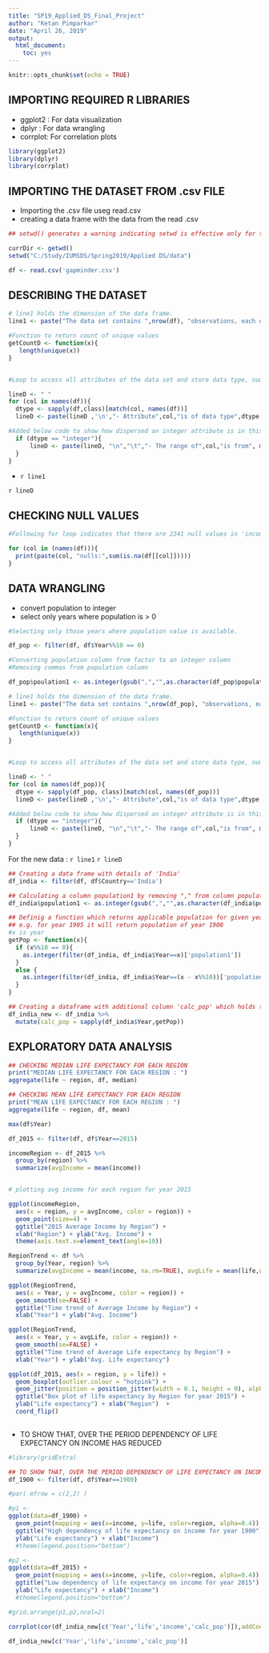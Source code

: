 ```yaml
---
title: "SP19_Applied_DS_Final_Project"
author: "Ketan Pimparkar"
date: "April 26, 2019"
output: 
  html_document: 
    toc: yes
---
```


```r
knitr::opts_chunk$set(echo = TRUE)
```

## IMPORTING REQUIRED R LIBRARIES
- ggplot2 : For data visualization
- dplyr   : For data wrangling
- corrplot: For correlation plots


```r
library(ggplot2)
library(dplyr)
library(corrplot)
```

## IMPORTING THE DATASET FROM .csv FILE
- Importing the .csv file useg read.csv 
- creating a data frame with the data from the read .csv

```r
## setwd() generates a warning indicating setwd is effective only for this code chunk. Added warnings=FALSE to suppress this warning

currDir <- getwd()
setwd("C:/Study/IUMSDS/Spring2019/Applied DS/data")

df <- read.csv('gapminder.csv')

```
## DESCRIBING THE DATASET

```r
# line1 holds the dimension of the data frame.
line1 <- paste("The data set contains ",nrow(df), "observations, each observation with", ncol(df), "attributes(variables)")

#Function to return count of unique values 
getCountD <- function(x){
   length(unique(x))
}


#Loop to access all attributes of the data set and store data type, number of unique values in a string 'lineD'

lineD <- " "
for (col in names(df)){
  dtype <- sapply(df,class)[match(col, names(df))]
  lineD <- paste(lineD ,'\n',"- Attribute",col,"is of data type",dtype,"and has",sapply(df,getCountD)[match(col, names(df))],"unique values.")

#Added below code to show how dispersed an integer attribute is in this dataset
  if (dtype == "integer"){
      lineD <- paste(lineD, "\n","\t","- The range of",col,"is from", min(df[[col]], na.rm=TRUE),"to",max(df[[col]], na.rm=TRUE))
  }
}


```
<!--

```r
getDetail <- function(in_df){
  
    # line1 holds the dimension of the data frame.
    line1 <- paste("The data set contains ",nrow(df), "observations, each observation with", ncol(df), "attributes(variables)")
    
    #Function to return count of unique values 
    getCountD <- function(x){
       length(unique(x))
}

    #Loop to access all attributes of the data set and store data type, number of unique values in a string 'lineD'

    lineD <- " "
    for (col in names(in_df)){
      dtype <- sapply(in_df,class)[match(col, names(in_df))]
      lineD <- paste(lineD ,'\n',"- Attribute",col,"is of data type",dtype,"and has",sapply(in_df,getCountD)[match(col, names(in_df))],"unique values.")
    
    #Added below code to show how dispersed an integer attribute is in this dataset
      if (dtype == "integer"){
          lineD <- paste(lineD, "\n","\t","- The range of",col,"is from", min(in_df[[col]], na.rm=TRUE),"to",max(in_df[[col]], na.rm=TRUE))
      }
    }
    
}

getDetail(df)

## line1 and lineD are then printed using inline R code as below :
```
-->
- `r line1`

`r lineD`

## CHECKING NULL VALUES

```r
#Following for loop indicates that there are 2341 null values in 'income' column of the dataset

for (col in (names(df))){
  print(paste(col, "nulls:",sum(is.na(df[[col]]))))
}

```


#####################################  


## DATA WRANGLING

- convert population to integer
- select only years where population is > 0


```r
#Selecting only those years where population value is available.

df_pop <- filter(df, df$Year%%10 == 0)

#Converting population column from factor to an integer column
#Removing commas from population column

df_pop$poulation1 <- as.integer(gsub(",","",as.character(df_pop$population)))

```
```r
# line1 holds the dimension of the data frame.
line1 <- paste("The data set contains ",nrow(df_pop), "observations, each observation with", ncol(df_pop), "attributes(variables)")

#Function to return count of unique values 
getCountD <- function(x){
   length(unique(x))
}


#Loop to access all attributes of the data set and store data type, number of unique values in a string 'lineD'

lineD <- " "
for (col in names(df_pop)){
  dtype <- sapply(df_pop, class)[match(col, names(df_pop))]
  lineD <- paste(lineD ,'\n',"- Attribute",col,"is of data type",dtype,"and has",sapply(df_pop, getCountD)[match(col, names(df_pop))],"unique values.")

#Added below code to show how dispersed an integer attribute is in this dataset
  if (dtype == "integer"){
      lineD <- paste(lineD, "\n","\t","- The range of",col,"is from", min(df_pop[[col]], na.rm=TRUE),"to",max(df_pop[[col]], na.rm=TRUE))
  }
}

```
For the new data : 
`r line1`
`r lineD`

```r
## Creating a data frame with details of 'India'
df_india <- filter(df, df$Country=='India')

## Calculating a column population1 by removing "," from column population
df_india$population1 <- as.integer(gsub(",","",as.character(df_india$population)))

## Definig a function which returns applicable population for given year.
## e.g. for year 1905 it will return population of year 1900
#x is year
getPop <- function(x){
  if (x%%10 == 0){
    as.integer(filter(df_india, df_india$Year==x)['population1'])
  }
  else {
    as.integer(filter(df_india, df_india$Year==(x - x%%10))['population1'])
  }
}

## Creating a dataframe with additional column 'calc_pop' which holds the applicable population for that year
df_india_new <- df_india %>%
  mutate(calc_pop = sapply(df_india$Year,getPop))

```

## EXPLORATORY DATA ANALYSIS

```r
## CHECKING MEDIAN LIFE EXPECTANCY FOR EACH REGION
print("MEDIAN LIFE EXPECTANCY FOR EACH REGION : ")
aggregate(life ~ region, df, median)

## CHECKING MEAN LIFE EXPECTANCY FOR EACH REGION
print("MEAN LIFE EXPECTANCY FOR EACH REGION : ")
aggregate(life ~ region, df, mean)

max(df$Year)

df_2015 <- filter(df, df$Year==2015)

incomeRegion <- df_2015 %>% 
  group_by(region) %>% 
  summarize(avgIncome = mean(income))


# plotting avg income for each region for year 2015

ggplot(incomeRegion, 
  aes(x = region, y = avgIncome, color = region)) +
  geom_point(size=4) +
  ggtitle("2015 Average Income by Region") +
  xlab("Region") + ylab("Avg. Income") +
  theme(axis.text.x=element_text(angle=10))

```


```r
RegionTrend <- df %>% 
  group_by(Year, region) %>% 
  summarize(avgIncome = mean(income, na.rm=TRUE), avgLife = mean(life,na.rm = TRUE))

ggplot(RegionTrend, 
  aes(x = Year, y = avgIncome, color = region)) +
  geom_smooth(se=FALSE) +
  ggtitle("Time trend of Average Income by Region") +
  xlab("Year") + ylab("Avg. Income") 

ggplot(RegionTrend, 
  aes(x = Year, y = avgLife, color = region)) +
  geom_smooth(se=FALSE) +
  ggtitle("Time trend of Average Life expectancy by Region") +
  xlab("Year") + ylab("Avg. Life expectancy")  

```

```r
ggplot(df_2015, aes(x = region, y = life)) +
  geom_boxplot(outlier.colour = "hotpink") +
  geom_jitter(position = position_jitter(width = 0.1, height = 0), alpha = 1/4) +
  ggtitle("Box plot of life expectancy by Region for year 2015") +
  ylab("Life expectancy") + xlab("Region")  +
  coord_flip() 
  
```


- TO SHOW THAT, OVER THE PERIOD DEPENDENCY OF LIFE EXPECTANCY ON INCOME HAS REDUCED

```r
#library(gridExtra)

## TO SHOW THAT, OVER THE PERIOD DEPENDENCY OF LIFE EXPECTANCY ON INCOME HAS REDUCED
df_1900 <- filter(df, df$Year==1900)

#par( mfrow = c(2,2) )

#p1 <- 
ggplot(data=df_1900) +
  geom_point(mapping = aes(x=income, y=life, color=region, alpha=0.4)) +
  ggtitle("High dependency of life expectancy on income for year 1900") +
  ylab("Life expectancy") + xlab("Income")  
  #theme(legend.position="bottom")

#p2 <- 
ggplot(data=df_2015) +
  geom_point(mapping = aes(x=income, y=life, color=region, alpha=0.4)) +
  ggtitle("Low dependency of life expectancy on income for year 2015") +
  ylab("Life expectancy") + xlab("Income")  
  #theme(legend.position="bottom")

#grid.arrange(p1,p2,ncol=2)

```

```r

corrplot(cor(df_india_new[c('Year','life','income','calc_pop')]),addCoef.col="grey")

df_india_new[c('Year','life','income','calc_pop')]

```